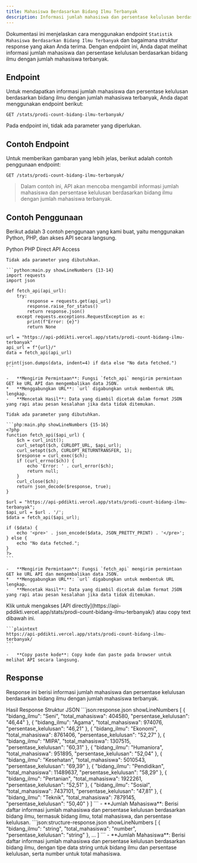 ```yaml
---
title: Mahasiswa Berdasarkan Bidang Ilmu Terbanyak
description: Informasi jumlah mahasiswa dan persentase kelulusan berdasarkan bidang ilmu dengan jumlah mahasiswa terbanyak.
---
```


Dokumentasi ini menjelaskan cara menggunakan endpoint `Statistik Mahasiswa Berdasarkan Bidang Ilmu Terbanyak` dan bagaimana struktur response yang akan Anda terima. Dengan endpoint ini, Anda dapat melihat informasi jumlah mahasiswa dan persentase kelulusan berdasarkan bidang ilmu dengan jumlah mahasiswa terbanyak.

## Endpoint

Untuk mendapatkan informasi jumlah mahasiswa dan persentase kelulusan berdasarkan bidang ilmu dengan jumlah mahasiswa terbanyak, Anda dapat menggunakan endpoint berikut:

```plaintext
GET /stats/prodi-count-bidang-ilmu-terbanyak/
```

Pada endpoint ini, tidak ada parameter yang diperlukan.

## Contoh Endpoint

Untuk memberikan gambaran yang lebih jelas, berikut adalah contoh penggunaan endpoint:

```plaintext
GET /stats/prodi-count-bidang-ilmu-terbanyak/
```

> Dalam contoh ini, API akan mencoba mengambil informasi jumlah mahasiswa dan persentase kelulusan berdasarkan bidang ilmu dengan jumlah mahasiswa terbanyak.

## Contoh Penggunaan

Berikut adalah 3 contoh penggunaan yang kami buat, yaitu menggunakan Python, PHP, dan akses API secara langsung.

<Tabs defaultValue="python" className="pt-5 pb-1">
  <TabsList>
    <TabsTrigger value="python">Python</TabsTrigger>
    <TabsTrigger value="php">PHP</TabsTrigger>
    <TabsTrigger value="direct">Direct API Access</TabsTrigger>
  </TabsList>
  <TabsContent value="python">

    Tidak ada parameter yang dibutuhkan.

    ```python:main.py showLineNumbers {13-14}
    import requests
    import json

    def fetch_api(api_url):
        try:
            response = requests.get(api_url)
            response.raise_for_status()
            return response.json()
        except requests.exceptions.RequestException as e:
            print(f"Error: {e}")
            return None

    url = "https://api-pddikti.vercel.app/stats/prodi-count-bidang-ilmu-terbanyak"
    api_url = f"{url}/"
    data = fetch_api(api_url)

    print(json.dumps(data, indent=4) if data else "No data fetched.")
    ```

    -   **Mengirim Permintaan**: Fungsi `fetch_api` mengirim permintaan GET ke URL API dan mengembalikan data JSON.
    *   **Menggabungkan URL**: `url` digabungkan untuk membentuk URL lengkap.
    -   **Mencetak Hasil**: Data yang diambil dicetak dalam format JSON yang rapi atau pesan kesalahan jika data tidak ditemukan.
  </TabsContent>
  <TabsContent value="php">

    Tidak ada parameter yang dibutuhkan.

    ```php:main.php showLineNumbers {15-16}
    <?php
    function fetch_api($api_url) {
        $ch = curl_init();
        curl_setopt($ch, CURLOPT_URL, $api_url);
        curl_setopt($ch, CURLOPT_RETURNTRANSFER, 1);
        $response = curl_exec($ch);
        if (curl_errno($ch)) {
            echo 'Error: ' . curl_error($ch);
            return null;
        }
        curl_close($ch);
        return json_decode($response, true);
    }

    $url = "https://api-pddikti.vercel.app/stats/prodi-count-bidang-ilmu-terbanyak";
    $api_url = $url . '/';
    $data = fetch_api($api_url);

    if ($data) {
        echo '<pre>' . json_encode($data, JSON_PRETTY_PRINT) . '</pre>';
    } else {
        echo "No data fetched.";
    }
    ?>
    ```

    -   **Mengirim Permintaan**: Fungsi `fetch_api` mengirim permintaan GET ke URL API dan mengembalikan data JSON.
    *   **Menggabungkan URL**: `url` digabungkan untuk membentuk URL lengkap.
    -   **Mencetak Hasil**: Data yang diambil dicetak dalam format JSON yang rapi atau pesan kesalahan jika data tidak ditemukan.
  </TabsContent>
  <TabsContent value="direct">
    Klik untuk mengakses [API directly](https://api-pddikti.vercel.app/stats/prodi-count-bidang-ilmu-terbanyak/) atau copy text dibawah ini.

    ```plaintext
    https://api-pddikti.vercel.app/stats/prodi-count-bidang-ilmu-terbanyak/
    ```

    -   **Copy paste kode**: Copy kode dan paste pada browser untuk melihat API secara langsung.
  </TabsContent>
</Tabs>

## Response

Response ini berisi informasi jumlah mahasiswa dan persentase kelulusan berdasarkan bidang ilmu dengan jumlah mahasiswa terbanyak.

<Tabs defaultValue="hasil" className="pt-5 pb-1">
  <TabsList>
    <TabsTrigger value="hasil">Hasil Response</TabsTrigger>
    <TabsTrigger value="struktur">Struktur JSON</TabsTrigger>
  </TabsList>
  <TabsContent value="hasil">
    ```json:response.json showLineNumbers
    [
        {
            "bidang_ilmu": "Seni",
            "total_mahasiswa": 404580,
            "persentase_kelulusan": "46,44"
        },
         {
            "bidang_ilmu": "Agama",
            "total_mahasiswa": 974076,
             "persentase_kelulusan": "46,21"
        },
         {
             "bidang_ilmu": "Ekonomi",
            "total_mahasiswa": 8761406,
             "persentase_kelulusan": "52,27"
        },
        {
            "bidang_ilmu": "MIPA",
             "total_mahasiswa": 1307515,
            "persentase_kelulusan": "60,31"
        },
        {
            "bidang_ilmu": "Humaniora",
            "total_mahasiswa": 951895,
            "persentase_kelulusan": "52,04"
        },
        {
           "bidang_ilmu": "Kesehatan",
            "total_mahasiswa": 5010543,
            "persentase_kelulusan": "69,39"
        },
        {
           "bidang_ilmu": "Pendidikan",
            "total_mahasiswa": 11489637,
            "persentase_kelulusan": "58,29"
        },
        {
            "bidang_ilmu": "Pertanian",
             "total_mahasiswa": 1922261,
            "persentase_kelulusan": "52,51"
        },
        {
             "bidang_ilmu": "Sosial",
            "total_mahasiswa": 7437101,
            "persentase_kelulusan": "47,81"
        },
        {
             "bidang_ilmu": "Teknik",
             "total_mahasiswa": 7879145,
            "persentase_kelulusan": "50,40"
        }
    ]
    ```
    -   **Jumlah Mahasiswa**: Berisi daftar informasi jumlah mahasiswa dan persentase kelulusan berdasarkan bidang ilmu, termasuk bidang ilmu, total mahasiswa, dan persentase kelulusan.
  </TabsContent>
  <TabsContent value="struktur">
    ```json:structure-response.json showLineNumbers
    [
        {
            "bidang_ilmu": "string",
            "total_mahasiswa": "number",
            "persentase_kelulusan": "string"
        },
        ...
    ]
    ```
    -   **Jumlah Mahasiswa**: Berisi daftar informasi jumlah mahasiswa dan persentase kelulusan berdasarkan bidang ilmu, dengan tipe data string untuk bidang ilmu dan persentase kelulusan, serta number untuk total mahasiswa.
  </TabsContent>
</Tabs>